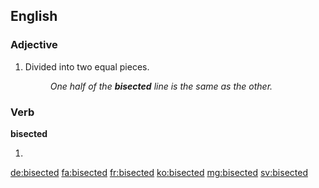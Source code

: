 ==English==

===Adjective===
{{en-adj|-}}

# Divided into two equal pieces.
#: ''One half of the '''bisected''' line is the same as the other.''

===Verb===
'''bisected'''

# {{past of|bisect}}

[[de:bisected]]
[[fa:bisected]]
[[fr:bisected]]
[[ko:bisected]]
[[mg:bisected]]
[[sv:bisected]]